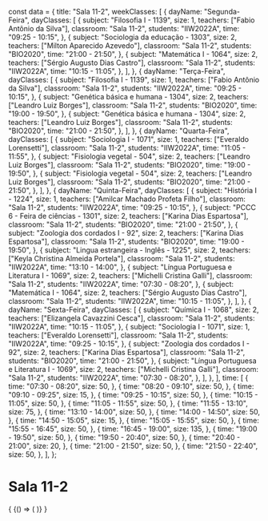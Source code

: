 const data = {
  title: "Sala 11-2",
  weekClasses: [
    {
      dayName: "Segunda-Feira",
      dayClasses: [
        {
          subject: "Filosofia I - 1139",
          size: 1,
          teachers: ["Fabio Antônio da Silva"],
          classroom: "Sala 11-2",
          students: "IIW2022A",
          time: "09:25 - 10:15",
        },
        {
          subject: "Sociologia da educação - 1303",
          size: 2,
          teachers: ["Milton Aparecido Azevedo"],
          classroom: "Sala 11-2",
          students: "BIO2020",
          time: "21:00 - 21:50",
        },
        {
          subject: "Matemática I - 1064",
          size: 2,
          teachers: ["Sérgio Augusto Dias Castro"],
          classroom: "Sala 11-2",
          students: "IIW2022A",
          time: "10:15 - 11:05",
        },
      ],
    },
    {
      dayName: "Terça-Feira",
      dayClasses: [
        {
          subject: "Filosofia I - 1139",
          size: 1,
          teachers: ["Fabio Antônio da Silva"],
          classroom: "Sala 11-2",
          students: "IIW2022A",
          time: "09:25 - 10:15",
        },
        {
          subject: "Genética básica e humana - 1304",
          size: 2,
          teachers: ["Leandro Luiz Borges"],
          classroom: "Sala 11-2",
          students: "BIO2020",
          time: "19:00 - 19:50",
        },
        {
          subject: "Genética básica e humana - 1304",
          size: 2,
          teachers: ["Leandro Luiz Borges"],
          classroom: "Sala 11-2",
          students: "BIO2020",
          time: "21:00 - 21:50",
        },
      ],
    },
    {
      dayName: "Quarta-Feira",
      dayClasses: [
        {
          subject: "Sociologia I - 1071",
          size: 1,
          teachers: ["Everaldo Lorensetti"],
          classroom: "Sala 11-2",
          students: "IIW2022A",
          time: "11:05 - 11:55",
        },
        {
          subject: "Fisiologia vegetal - 504",
          size: 2,
          teachers: ["Leandro Luiz Borges"],
          classroom: "Sala 11-2",
          students: "BIO2020",
          time: "19:00 - 19:50",
        },
        {
          subject: "Fisiologia vegetal - 504",
          size: 2,
          teachers: ["Leandro Luiz Borges"],
          classroom: "Sala 11-2",
          students: "BIO2020",
          time: "21:00 - 21:50",
        },
      ],
    },
    {
      dayName: "Quinta-Feira",
      dayClasses: [
        {
          subject: "História I - 1224",
          size: 1,
          teachers: ["Amilcar Machado Profeta Filho"],
          classroom: "Sala 11-2",
          students: "IIW2022A",
          time: "09:25 - 10:15",
        },
        {
          subject: "PCCC 6 - Feira de ciências - 1301",
          size: 2,
          teachers: ["Karina Dias Espartosa"],
          classroom: "Sala 11-2",
          students: "BIO2020",
          time: "21:00 - 21:50",
        },
        {
          subject: "Zoologia dos cordados I - 92",
          size: 2,
          teachers: ["Karina Dias Espartosa"],
          classroom: "Sala 11-2",
          students: "BIO2020",
          time: "19:00 - 19:50",
        },
        {
          subject: "Lingua estrangeira - Inglês - 1225",
          size: 2,
          teachers: ["Keyla Christina Almeida Portela"],
          classroom: "Sala 11-2",
          students: "IIW2022A",
          time: "13:10 - 14:00",
        },
        {
          subject: "Língua Portuguesa e Literatura I - 1069",
          size: 2,
          teachers: ["Michelli Cristina Galli"],
          classroom: "Sala 11-2",
          students: "IIW2022A",
          time: "07:30 - 08:20",
        },
        {
          subject: "Matemática I - 1064",
          size: 2,
          teachers: ["Sérgio Augusto Dias Castro"],
          classroom: "Sala 11-2",
          students: "IIW2022A",
          time: "10:15 - 11:05",
        },
      ],
    },
    {
      dayName: "Sexta-Feira",
      dayClasses: [
        {
          subject: "Química I - 1068",
          size: 2,
          teachers: ["Elizangela Cavazzini Cesca"],
          classroom: "Sala 11-2",
          students: "IIW2022A",
          time: "10:15 - 11:05",
        },
        {
          subject: "Sociologia I - 1071",
          size: 1,
          teachers: ["Everaldo Lorensetti"],
          classroom: "Sala 11-2",
          students: "IIW2022A",
          time: "09:25 - 10:15",
        },
        {
          subject: "Zoologia dos cordados I - 92",
          size: 2,
          teachers: ["Karina Dias Espartosa"],
          classroom: "Sala 11-2",
          students: "BIO2020",
          time: "21:00 - 21:50",
        },
        {
          subject: "Língua Portuguesa e Literatura I - 1069",
          size: 2,
          teachers: ["Michelli Cristina Galli"],
          classroom: "Sala 11-2",
          students: "IIW2022A",
          time: "07:30 - 08:20",
        },
      ],
    },
  ],
  time: [
    {
      time: "07:30 - 08:20",
      size: 50,
    },
    {
      time: "08:20 - 09:10",
      size: 50,
    },
    {
      time: "09:10 - 09:25",
      size: 15,
    },
    {
      time: "09:25 - 10:15",
      size: 50,
    },
    {
      time: "10:15 - 11:05",
      size: 50,
    },
    {
      time: "11:05 - 11:55",
      size: 50,
    },
    {
      time: "11:55 - 13:10",
      size: 75,
    },
    {
      time: "13:10 - 14:00",
      size: 50,
    },
    {
      time: "14:00 - 14:50",
      size: 50,
    },
    {
      time: "14:50 - 15:05",
      size: 15,
    },
    {
      time: "15:05 - 15:55",
      size: 50,
    },
    {
      time: "15:55 - 16:45",
      size: 50,
    },
    {
      time: "16:45 - 19:00",
      size: 135,
    },
    {
      time: "19:00 - 19:50",
      size: 50,
    },
    {
      time: "19:50 - 20:40",
      size: 50,
    },
    {
      time: "20:40 - 21:00",
      size: 20,
    },
    {
      time: "21:00 - 21:50",
      size: 50,
    },
    {
      time: "21:50 - 22:40",
      size: 50,
    },
  ],
};

# Sala 11-2

<div>
  {
    <BrowserOnly>
      {() => (
        <Grid
          title={data.title}
          weekClasses={data.weekClasses}
          time={data.time}
        />
      )}
    </BrowserOnly>
  }
</div>
